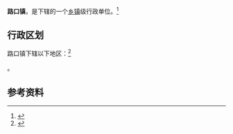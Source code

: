 {{中国乡级行政区|42/12/23/105/000}}

'''路口镇'''，是{{PRC admin/fullname|42/12/23/105/000|3}}下辖的一个[[乡镇|乡镇]]级行政单位。<ref>{{PRC admin/ref sgc|{{PRC admin/parent|42/12/23/105/000}}}}</ref>

== 行政区划 ==

路口镇下辖以下地区：<ref>{{PRC admin/ref sgc|42/12/23/105/000}}</ref>

{{PRC admin/children|42/12/23/105/000}}。

== 参考资料 ==

{{reflist}}

{{行政区划小作品}}
{{PRC admin/navcat|42/12/23/105/000}}